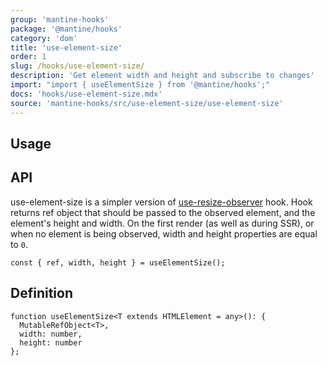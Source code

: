 ```yaml
---
group: 'mantine-hooks'
package: '@mantine/hooks'
category: 'dom'
title: 'use-element-size'
order: 1
slug: /hooks/use-element-size/
description: 'Get element width and height and subscribe to changes'
import: "import { useElementSize } from '@mantine/hooks';"
docs: 'hooks/use-element-size.mdx'
source: 'mantine-hooks/src/use-element-size/use-element-size'
---
```



## Usage

<Demo data={HooksDemos.useElementSizeDemo} />

## API

use-element-size is a simpler version of [use-resize-observer](https://mantine.dev/core/) hook.
Hook returns ref object that should be passed to the observed element, and the element's height and width.
On the first render (as well as during SSR), or when no element is being observed, width and height properties are equal to `0`.

```tsx
const { ref, width, height } = useElementSize();
```

## Definition

```tsx
function useElementSize<T extends HTMLElement = any>(): {
  MutableRefObject<T>,
  width: number,
  height: number
};
```
